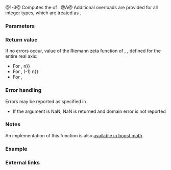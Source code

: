 {{cpp/title|riemann_zeta|riemann_zetaf|riemann_zetal}}
{{cpp/numeric/special_functions/navbar}}
{{dcl begin}}
{{dcl header|cmath}}
{{dcl rev multi|num=1|since1=c++17|dcl1=
float       riemann_zeta ( float num );
double      riemann_zeta ( double num );
long double riemann_zeta ( long double num );
|since2=c++23|dcl2=
/* floating-point-type */ riemann_zeta( /* floating-point-type */ num );
}}
{{dcl|num=2|since=c++17|
float       riemann_zetaf( float num );
}}
{{dcl|num=3|since=c++17|
long double riemann_zetal( long double num );
}}
{{dcl h|[[#Notes|Additional overloads]]}}
{{dcl header|cmath}}
{{dcl|num=A|since=c++17|
template&lt; class Integer &gt;
double      riemann_zeta ( Integer num );
}}
{{dcl end}}

@1-3@ Computes the {{enwiki|Riemann zeta function}} of {{c|num}}.{{rev inl|since=c++23| The library provides overloads of {{tt|std::riemann_zeta}} for all cv-unqualified floating-point types as the type of the parameter {{c|num}}.}}
@A@ Additional overloads are provided for all integer types, which are treated as {{c/core|double}}.

===Parameters===
{{par begin}}
{{par|num|floating-point or value}}
{{par end}}

===Return value===
If no errors occur, value of the Riemann zeta function of {{c|num}}, {{math|ζ(num)}}, defined for the entire real axis:
* For {{math|num&gt;1}}, {{math|Σ{{su|b=n{{=}}1|p=∞}}n{{su|p=-num}}}}
* For {{math|0≤num≤1}}, {{math|{{mfrac|1|2{{su|p=1-num}}-1}}Σ{{su|b=n{{=}}1|p=∞}} (-1){{su|p=n}} n{{su|p=-num}}}}
* For {{math|num&lt;0}}, {{math|2{{su|p=num}}π{{su|p=num-1}}sin({{mfrac|πnum|2}})Γ(1−num)ζ(1−num)}}

===Error handling===
Errors may be reported as specified in {{lc|math_errhandling}}.
* If the argument is NaN, NaN is returned and domain error is not reported

===Notes===
{{cpp/numeric/special functions/older impl note}}

An implementation of this function is also [https://www.boost.org/doc/libs/release/libs/math/doc/html/math_toolkit/zetas/zeta.html available in boost.math].

{{cpp/numeric/special functions/additional integer overload note|riemann_zeta}}

===Example===
{{example
|code=
#include &lt;cmath&gt;
#include &lt;format&gt;
#include &lt;iostream&gt;
#include &lt;numbers&gt;

int main()
{
    constexpr auto π = std::numbers::pi;

    // spot checks for well-known values
    for (const double x : {-1.0, 0.0, 1.0, 0.5, 2.0})
        std::cout &lt;&lt; std::format("ζ({})\t= {:+.5f}\n", x, std::riemann_zeta(x));
    std::cout &lt;&lt; std::format("π²/6\t= {:+.5f}\n", π * π / 6);
}
|output=
ζ(-1)   = -0.08333
ζ(0)    = -0.50000
ζ(1)    = +inf
ζ(0.5)  = -1.46035
ζ(2)    = +1.64493
π²/6    = +1.64493
}}

===External links===
{{eli|[https://mathworld.wolfram.com/RiemannZetaFunction.html Weisstein, Eric W. "Riemann Zeta Function."] From MathWorld — A Wolfram Web Resource.}}

{{langlinks|de|es|fr|it|ja|pt|ru|zh}}
